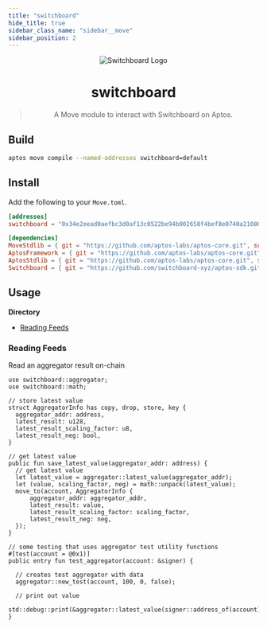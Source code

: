 ```yaml
---
title: "switchboard"
hide_title: true
sidebar_class_name: "sidebar__move"
sidebar_position: 2
---
```


<div align="center">

![Switchboard Logo](https://github.com/switchboard-xyz/core-sdk/raw/main/website/static/img/icons/switchboard/avatar.png)

# switchboard

> A Move module to interact with Switchboard on Aptos.

</div>

## Build

```bash
aptos move compile --named-addresses switchboard=default
```

## Install

Add the following to your `Move.toml`.

```toml
[addresses]
switchboard = "0x34e2eead0aefbc3d0af13c0522be94b002658f4bef8e0740a21086d22236ad77"

[dependencies]
MoveStdlib = { git = "https://github.com/aptos-labs/aptos-core.git", subdir = "aptos-move/framework/move-stdlib/", rev = "devnet" }
AptosFramework = { git = "https://github.com/aptos-labs/aptos-core.git", subdir = "aptos-move/framework/aptos-framework/", rev = "devnet" }
AptosStdlib = { git = "https://github.com/aptos-labs/aptos-core.git", subdir = "aptos-move/framework/aptos-stdlib/", rev = "devnet" }
Switchboard = { git = "https://github.com/switchboard-xyz/aptos-sdk.git", subdir = "move/switchboard/", rev = "main" }
```

## Usage

**Directory**

- [Reading Feeds](#reading-feeds)

### Reading Feeds

Read an aggregator result on-chain

```move
use switchboard::aggregator;
use switchboard::math;

// store latest value
struct AggregatorInfo has copy, drop, store, key {
  aggregator_addr: address,
  latest_result: u128,
  latest_result_scaling_factor: u8,
  latest_result_neg: bool,
}

// get latest value
public fun save_latest_value(aggregator_addr: address) {
  // get latest value
  let latest_value = aggregator::latest_value(aggregator_addr);
  let (value, scaling_factor, neg) = math::unpack(latest_value);
  move_to(account, AggregatorInfo {
      aggregator_addr: aggregator_addr,
      latest_result: value,
      latest_result_scaling_factor: scaling_factor,
      latest_result_neg: neg,
  });
}

// some testing that uses aggregator test utility functions
#[test(account = @0x1)]
public entry fun test_aggregator(account: &signer) {

  // creates test aggregator with data
  aggregator::new_test(account, 100, 0, false);

  // print out value
  std::debug::print(&aggregator::latest_value(signer::address_of(account)));
}
```
